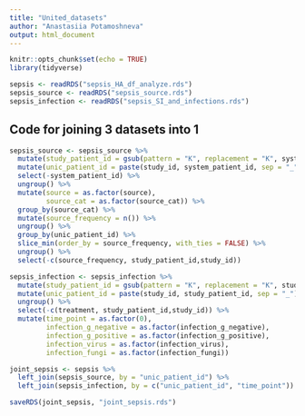 ```yaml
---
title: "United_datasets"
author: "Anastasiia Potamoshneva"
output: html_document
---
```


```r
knitr::opts_chunk$set(echo = TRUE)
library(tidyverse)
```

```r
sepsis <- readRDS("sepsis_HA_df_analyze.rds") 
sepsis_source <- readRDS("sepsis_source.rds")
sepsis_infection <- readRDS("sepsis_SI_and_infections.rds")
```

## Code for joining 3 datasets into 1

```r
sepsis_source <- sepsis_source %>% 
  mutate(study_patient_id = gsub(pattern = "К", replacement = "K", system_patient_id), .before = study_id) %>% 
  mutate(unic_patient_id = paste(study_id, system_patient_id, sep = "_"), .after = study_id) %>% 
  select(-system_patient_id) %>%
  ungroup() %>% 
  mutate(source = as.factor(source),
         source_cat = as.factor(source_cat)) %>% 
  group_by(source_cat) %>%
  mutate(source_frequency = n()) %>%  
  ungroup() %>% 
  group_by(unic_patient_id) %>%
  slice_min(order_by = source_frequency, with_ties = FALSE) %>%  
  ungroup() %>%
  select(-c(source_frequency, study_patient_id,study_id)) 
```

```r
sepsis_infection <- sepsis_infection %>% 
  mutate(study_patient_id = gsub(pattern = "К", replacement = "K", study_patient_id)) %>% 
  mutate(unic_patient_id = paste(study_id, study_patient_id, sep = "_"), .after = study_patient_id) %>% 
  ungroup() %>% 
  select(-c(treatment, study_patient_id,study_id)) %>% 
  mutate(time_point = as.factor(0),
         infection_g_negative = as.factor(infection_g_negative),
         infection_g_positive = as.factor(infection_g_positive),
         infection_virus = as.factor(infection_virus),
         infection_fungi = as.factor(infection_fungi))
```

```r
joint_sepsis <- sepsis %>%
  left_join(sepsis_source, by = "unic_patient_id") %>%
  left_join(sepsis_infection, by = c("unic_patient_id", "time_point")) 

saveRDS(joint_sepsis, "joint_sepsis.rds")

```
